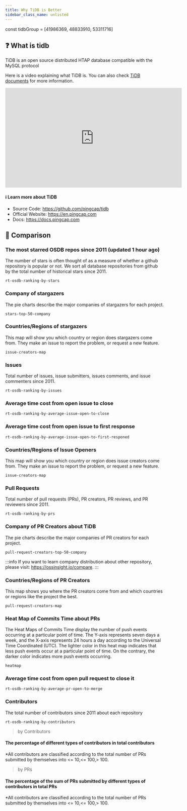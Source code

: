 ```yaml
---
title: Why TiDB is Better
sidebar_class_name: unlisted
---
```

const tidbGroup = [41986369, 48833910, 53311716]

## ❓ What is tidb

TiDB is an open source distributed HTAP database compatible with the MySQL protocol

Here is a video explaining what TiDB is. You can also check [TiDB documents](https://docs.pingcap.com/tidb/stable/overview) for more information.

<iframe width="560" height="315" src="https://www.youtube.com/embed/R7F7vPnaoTY" title="YouTube video player" frameBorder="0" allow="accelerometer; autoplay; clipboard-write; encrypted-media; gyroscope; picture-in-picture" allowFullScreen></iframe>

#### ℹ️  Learn more about TiDB
- Source Code: https://github.com/pingcap/tidb
- Official Website: https://en.pingcap.com
- Docs: https://docs.pingcap.com


## 👀 Comparison

### The most starred OSDB repos since 2011 (updated 1 hour ago)

The number of stars is often thought of as a measure of whether a github repository is popular or not. We sort all database repositories from github by the total number of historical stars since 2011.

```
rt-osdb-ranking-by-stars
```

<CommonChart
  chart='barchart'
  category='rt-osdb-ranking-by-stars'
  n={20}
  formatSql={false}
  categoryIndex='repo_group_name'
  valueIndex='num'
  seriesName='Stars'
  categoryType={false}
/>

### Company of stargazers

The pie charts describe the major companies of stargazers for each project.

```
stars-top-50-company
```

<CommonChart
  chart='piechart'
  category='stars-top-50-company'
  formatSql={false}
  categoryIndex='company_name'
  valueIndex='stargazers'
  categoryType='owner'
  seriesName='Stargazers'
  repoId={tidbGroup}
/>

### Countries/Regions of stargazers

This map will show you which country or region does stargazers come from. They make an issue to report the problem, or request a new feature.

```
issue-creators-map
```

<CommonChart
  chart='worldmapchart'
  category='stars-map'
  formatSql={false}
  categoryIndex='country_or_area'
  valueIndex='count'
  seriesName='stargazers'
  effect={false}
  size={56}
  repoId={tidbGroup}
/>

### Issues
Total number of issues, issue submitters, issues comments, and issue commenters since 2011.

```
rt-osdb-ranking-by-issues
```

<CommonChart
  chart='barchart'
  category='rt-osdb-ranking-by-issues'
  n={20}
  formatSql={false}
  categoryIndex='repo_group_name'
  valueIndex='num'
  seriesName='Issues'
  categoryType={false}
/>

### Average time cost from open issue to close

```
rt-osdb-ranking-by-average-issue-open-to-close
```

<CommonChart
  chart='barchart'
  category='rt-osdb-ranking-by-average-issue-open-to-close'
  n={20}
  formatSql={false}
  categoryIndex='repo_group_name'
  valueIndex='days'
  seriesName='Days'
  categoryType={false}
/>

### Average time cost from open issue to first response

```
rt-osdb-ranking-by-average-issue-open-to-first-responed
```

<CommonChart
  chart='barchart'
  category='rt-osdb-ranking-by-average-issue-open-to-first-responed'
  n={20}
  formatSql={false}
  categoryIndex='repo_group_name'
  valueIndex='days'
  seriesName='Days'
  categoryType={false}
/>

### Countries/Regions of Issue Openers

This map will show you which country or region does issue creators come from. They make an issue to report the problem, or request a new feature.

```
issue-creators-map
```

<CommonChart
  chart='worldmapchart'
  category='issue-creators-map'
  formatSql={false}
  categoryIndex='country_or_area'
  valueIndex='count'
  seriesName='Issue openers'
  effect={false}
  size={56}
  repoId={tidbGroup}
/>

### Pull Requests

Total number of pull requests (PRs), PR creators, PR reviews, and PR reviewers since 2011.

```
rt-osdb-ranking-by-prs
```

<CommonChart
  chart='barchart'
  category='rt-osdb-ranking-by-prs'
  n={20}
  formatSql={false}
  categoryIndex='repo_group_name'
  valueIndex='num'
  seriesName='PRs'
  categoryType={false}
/>

### Company of PR Creators about TiDB
The pie charts describe the major companies of PR creators for each project.

```
pull-request-creators-top-50-company
```

<CommonChart
  chart='piechart'
  category='pull-request-creators-top-50-company'
  formatSql={false}
  categoryIndex='company_name'
  valueIndex='code_contributors'
  categoryType='owner'
  seriesName='Contributors'
  repoId={tidbGroup}
/>

:::info
If you want to learn company distribution about other repository, please visit: https://ossinsight.io/compare.
:::

### Countries/Regions of PR Creators
This map shows you where the PR creators come from and which countries or regions like the project the best.

```
pull-request-creators-map
```

<CommonChart
  chart='worldmapchart'
  category='pull-request-creators-map'
  formatSql={false}
  categoryIndex='country_or_area'
  valueIndex='count'
  seriesName='PR creators'
  effect={false}
  size={56}
  repoId={tidbGroup}
/>

### Heat Map of Commits Time about PRs

The Heat Maps of Commits Time display the number of push events occurring at a particular point of time. The Y-axis represents seven days a week, and the X-axis represents 24 hours a day according to the Universal Time Coordinated (UTC). The lighter color in this heat map indicates that less push events occur at a particular point of time. On the contrary, the darker color indicates more push events occurring.

```
heatmap
```

<CommonChart
  chart='heatmapchart'
  category='commits-time-distribution'
  xIndex='hour'
  yIndex='dayofweek'
  valueIndex='pushes'
  formatSql={false}
  repoId={tidbGroup}
/>

### Average time cost from open pull request to close it

```
rt-osdb-ranking-by-average-pr-open-to-merge
```

<CommonChart
  chart='barchart'
  category='rt-osdb-ranking-by-average-pr-open-to-merge'
  n={20}
  formatSql={false}
  categoryIndex='repo_group_name'
  valueIndex='days'
  seriesName='Days'
  categoryType={false}
/>

### Contributors

The total number of contributors since 2011 about each repository

```
rt-osdb-ranking-by-contributors
```

> by Contributors

#### The percentage of different types of contributors in total contributors
*All contributors are classified according to the total number of PRs submitted by themselves into <= 10,<= 100,> 100.

<ContributorsCharts type='contributors' percent/>

<ContributorsCharts type='contributors'/>

> by PRs

#### The percentage of the sum of PRs submitted by different types of contributors in total PRs
*All contributors are classified according to the total number of PRs submitted by themselves into <= 10,<= 100,> 100.

<ContributorsCharts type='prs' percent/>

<ContributorsCharts type='prs'/>
